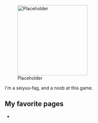 [[File:Placeholder|thumb|220px]]

I'm a seiyuu-fag, and a noob at this game.

==My favorite pages==

*
